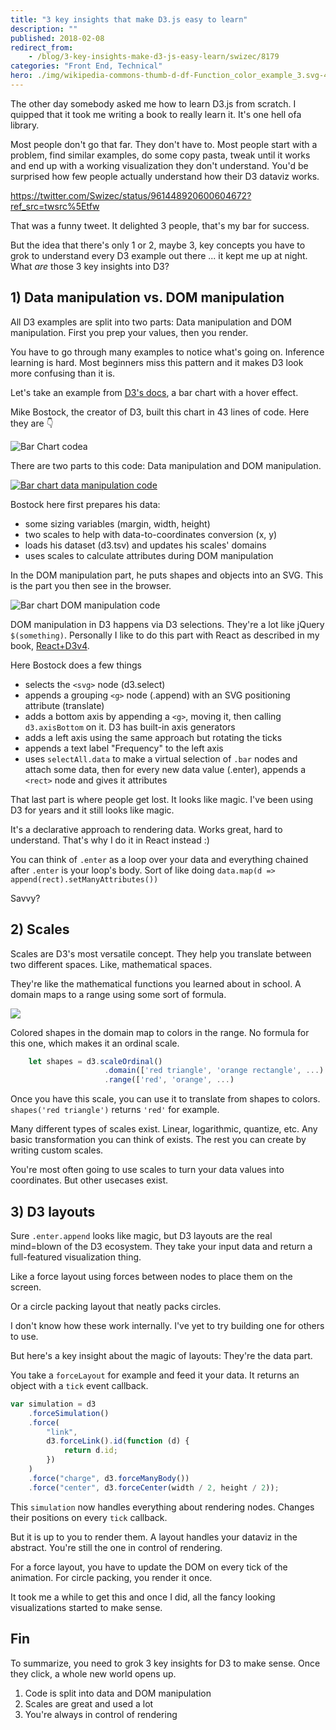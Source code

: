 ```yaml
---
title: "3 key insights that make D3.js easy to learn"
description: ""
published: 2018-02-08
redirect_from:
    - /blog/3-key-insights-make-d3-js-easy-learn/swizec/8179
categories: "Front End, Technical"
hero: ./img/wikipedia-commons-thumb-d-df-Function_color_example_3.svg-440px-Function_color_example_3.svg.png
---
```


The other day somebody asked me how to learn D3.js from scratch. I quipped that it took me writing a book to really learn it. It's one hell ofa library.

Most people don't go that far. They don't have to. Most people start with a problem, find similar examples, do some copy pasta, tweak until it works and end up with a working visualization they don't understand. You'd be surprised how few people actually understand how their D3 dataviz works.

https://twitter.com/Swizec/status/961448920600604672?ref_src=twsrc%5Etfw

That was a funny tweet. It delighted 3 people, that's my bar for success.

But the idea that there's only 1 or 2, maybe 3, key concepts you have to grok to understand every D3 example out there ... it kept me up at night. What _are_ those 3 key insights into D3?

## 1) Data manipulation vs. DOM manipulation

All D3 examples are split into two parts: Data manipulation and DOM manipulation. First you prep your values, then you render.

You have to go through many examples to notice what's going on. Inference learning is hard. Most beginners miss this pattern and it makes D3 look more confusing than it is.

Let's take an example from [D3's docs](https://github.com/d3/d3/wiki/Gallery), a bar chart with a hover effect.

Mike Bostock, the creator of D3, built this chart in 43 lines of code. Here they are 👇

![Bar Chart codea](https://swizec.com/wp-content/uploads/2018/02/barchartcode.png)

There are two parts to this code: Data manipulation and DOM manipulation.

[![Bar chart data manipulation code](https://swizec.com/wp-content/uploads/2018/02/barchartcode-data.png)](Bar)

Bostock here first prepares his data:

-   some sizing variables (margin, width, height)
-   two scales to help with data-to-coordinates conversion (x, y)
-   loads his dataset (d3.tsv) and updates his scales' domains
-   uses scales to calculate attributes during DOM manipulation

In the DOM manipulation part, he puts shapes and objects into an SVG. This is the part you then see in the browser.

![Bar chart DOM manipulation code](https://swizec.com/wp-content/uploads/2018/02/barchart-dom.png)

DOM manipulation in D3 happens via D3 selections. They're a lot like jQuery `$(something)`. Personally I like to do this part with React as described in my book, [React+D3v4](https://swizec.com/reactd3js).

Here Bostock does a few things

-   selects the `<svg>` node (d3.select)
-   appends a grouping `<g>` node (.append) with an SVG positioning attribute (translate)
-   adds a bottom axis by appending a `<g>`, moving it, then calling `d3.axisBottom` on it. D3 has built-in axis generators
-   adds a left axis using the same approach but rotating the ticks
-   appends a text label "Frequency" to the left axis
-   uses `selectAll.data` to make a virtual selection of `.bar` nodes and attach some data, then for every new data value (.enter), appends a `<rect>` node and gives it attributes

That last part is where people get lost. It looks like magic. I've been using D3 for years and it still looks like magic.

It's a declarative approach to rendering data. Works great, hard to understand. That's why I do it in React instead :)

You can think of `.enter` as a loop over your data and everything chained after `.enter` is your loop's body. Sort of like doing `data.map(d => append(rect).setManyAttributes())`

Savvy?

## 2) Scales

Scales are D3's most versatile concept. They help you translate between two different spaces. Like, mathematical spaces.

They're like the mathematical functions you learned about in school. A domain maps to a range using some sort of formula.

![](./img/wikipedia-commons-thumb-d-df-Function_color_example_3.svg-440px-Function_color_example_3.svg.png)

Colored shapes in the domain map to colors in the range. No formula for this one, which makes it an ordinal scale.

```javascript
    let shapes = d3.scaleOrdinal()
                     .domain(['red triangle', 'orange rectangle', ...)
                     .range(['red', 'orange', ...)
```

Once you have this scale, you can use it to translate from shapes to colors. `shapes('red triangle')` returns `'red'` for example.

Many different types of scales exist. Linear, logarithmic, quantize, etc. Any basic transformation you can think of exists. The rest you can create by writing custom scales.

You're most often going to use scales to turn your data values into coordinates. But other usecases exist.

## 3) D3 layouts

Sure `.enter.append` looks like magic, but D3 layouts are the real mind=blown of the D3 ecosystem. They take your input data and return a full-featured visualization thing.

Like a force layout using forces between nodes to place them on the screen.

Or a circle packing layout that neatly packs circles.

I don't know how these work internally. I've yet to try building one for others to use.

But here's a key insight about the magic of layouts: They're the data part.

You take a `forceLayout` for example and feed it your data. It returns an object with a `tick` event callback.

```javascript
var simulation = d3
    .forceSimulation()
    .force(
        "link",
        d3.forceLink().id(function (d) {
            return d.id;
        })
    )
    .force("charge", d3.forceManyBody())
    .force("center", d3.forceCenter(width / 2, height / 2));
```

This `simulation` now handles everything about rendering nodes. Changes their positions on every `tick` callback.

But it is up to you to render them. A layout handles your dataviz in the abstract. You're still the one in control of rendering.

For a force layout, you have to update the DOM on every tick of the animation. For circle packing, you render it once.

It took me a while to get this and once I did, all the fancy looking visualizations started to make sense.

## Fin

To summarize, you need to grok 3 key insights for D3 to make sense. Once they click, a whole new world opens up.

1.  Code is split into data and DOM manipulation
2.  Scales are great and used a lot
3.  You're always in control of rendering
